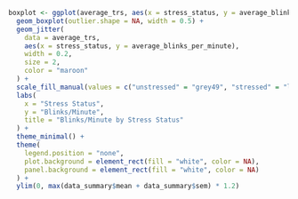 ```r
boxplot <- ggplot(average_trs, aes(x = stress_status, y = average_blinks_per_minute, fill = stress_status)) + 
  geom_boxplot(outlier.shape = NA, width = 0.5) + 
  geom_jitter(
    data = average_trs, 
    aes(x = stress_status, y = average_blinks_per_minute), 
    width = 0.2, 
    size = 2, 
    color = "maroon"
  ) +
  scale_fill_manual(values = c("unstressed" = "grey49", "stressed" = "lightgrey")) +
  labs(
    x = "Stress Status",
    y = "Blinks/Minute",
    title = "Blinks/Minute by Stress Status"
  ) +
  theme_minimal() +
  theme(
    legend.position = "none",
    plot.background = element_rect(fill = "white", color = NA),
    panel.background = element_rect(fill = "white", color = NA)
  ) + 
  ylim(0, max(data_summary$mean + data_summary$sem) * 1.2)
```
